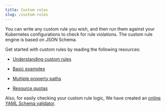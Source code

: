 ```yaml
---
title: Custom rules
slug: /custom-rules
---
```


You can write any custom rule you wish, and then run them against your Kubernetes configurations to check for rule violations. The custom rule engine is based on JSON Schema.

Get started with custom rules by reading the following resources:

- [Understanding custom rules](/custom-rules/custom-rules-overview)

- [Basic examples](/custom-rules/examples)

- [Multiple property paths](/custom-rules/multiple-property-paths)

- [Resource quotas](/custom-rules/resource-quotas)

Also, for easily checking your custom rule logic, We have created an [online YAML Schema validator](https://yamlschemavalidator.datree.io/).
